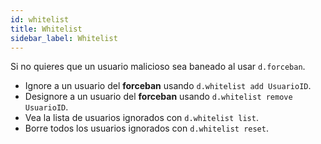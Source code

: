 ```yaml
---
id: whitelist
title: Whitelist
sidebar_label: Whitelist
---
```


Si no quieres que un usuario malicioso sea baneado al usar `d.forceban`.

* Ignore a un usuario del **forceban** usando `d.whitelist add UsuarioID`.
* Designore a un usuario del **forceban** usando `d.whitelist remove UsuarioID`.
* Vea la lista de usuarios ignorados con `d.whitelist list`.
* Borre todos los usuarios ignorados con `d.whitelist reset`.
